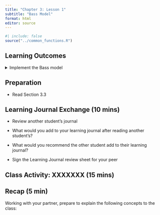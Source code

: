```yaml
---
title: "Chapter 3: Lesson 1"
subtitle: "Bass Model"
format: html
editor: source
---
```


```r
#| include: false
source("../common_functions.R")
```


## Learning Outcomes

<details>
<summary>Implement the Bass model</summary>
    -   Describe the types of times series for which the Bass model is appropriate
    -   Apply the Bass model to a time series
</details>


## Preparation

-   Read Section 3.3


## Learning Journal Exchange (10 mins)

-   Review another student's journal

-   What would you add to your learning journal after reading another student's?

-   What would you recommend the other student add to their learning journal?

-   Sign the Learning Journal review sheet for your peer


## Class Activity: XXXXXXX (15 mins)



## Recap (5 min)

Working with your partner, prepare to explain the following concepts to the class:

